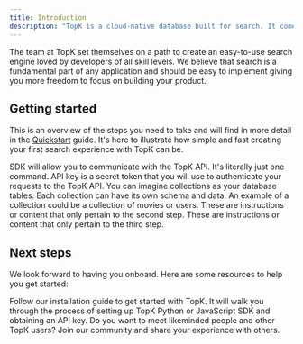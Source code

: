 ```yaml
---
title: Introduction
description: "TopK is a cloud-native database built for search. It comes with embeddings, keyword search, vector search, metadata filtering, and reranking built-in."
---
```



The team at TopK set themselves on a path to create an easy-to-use search engine loved by developers of all skill levels. We believe that search is a fundamental part of any application and should be easy to implement giving you more freedom to focus on building your product.

## Getting started

This is an overview of the steps you need to take and will find in more detail in the [Quickstart](quickstart) guide. It's here to illustrate how simple and fast creating your first search experience with TopK can be.

<Steps>
  <Step title="Install the SDK">
    SDK will allow you to communicate with the TopK API. It's literally just one
    command.
  </Step>
  <Step title="Create an API key">
    API key is a secret token that you will use to authenticate your requests to
    the TopK API.
  </Step>
  <Step title="Create your first collection">
    You can imagine collections as your database tables. Each collection can
    have its own schema and data. An example of a collection could be a collection
    of movies or users.
  </Step>
  <Step title="Add documents to your first collection">
    These are instructions or content that only pertain to the second step.
  </Step>
  <Step title="Search your collection 🎉">
    These are instructions or content that only pertain to the third step.
  </Step>
</Steps>

## Next steps

We look forward to having you onboard. Here are some resources to help you get started:

<CardGroup cols={2}>
  <Card title="Install TopK" icon="pen-to-square" href="/installation">
    Follow our installation guide to get started with TopK. It will walk you through
    the process of setting up TopK Python or JavaScript SDK and obtaining an API key.
  </Card>
  <Card title="Community" icon="users" href="/community">
    Do you want to meet likeminded people and other TopK users? Join our
    community and share your experience with others.
  </Card>
</CardGroup>
